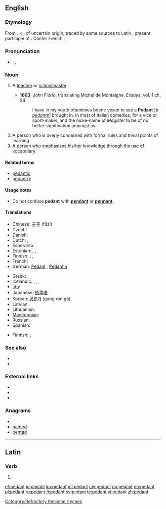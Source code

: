 {{also|pédant|Pedant}}
==English==

===Etymology===
From {{etyl|frm}} {{term|pedant|lang=frm}}, {{term|pedante|lang=frm}} < {{etyl|it}} {{term|lang=it|pedante||a teacher, schoolmaster, pedant}}, of uncertain origin, traced by some sources<!--Century 1911, Online Etymology Dictionary--> to Latin {{term|paedagogans}}, present participle of {{term|paedagogare||to teach}}. Confer French {{term|pédant}}.

===Pronunciation===
* {{enPR|pĕdʹənt}}, {{IPA|/ˈpɛdənt/}}, {{SAMPA|/"pEd@nt/}}

===Noun===
{{en-noun}}

# {{obsolete}} A [[teacher]] or [[schoolmaster]].
#* '''1603''', John Florio, translating Michel de Montaigne, ''Essays'', vol. 1 ch. 24:
#*: I have in my youth oftentimes beene vexed to see a '''Pedant''' [''tr. [[pedante]]''] brought in, in most of Italian comedies, for a vice or sport-maker, and the nicke-name of ''Magister'' to be of no better signification amongst us.
# A person who is overly concerned with formal rules and trivial points of learning.
# A person who emphasizes his/her knowledge through the use of vocabulary.

====Related terms====
* [[pedantic]]
* [[pedantry]]

====Usage notes====
* Do not confuse '''pedant''' with '''[[pendant]]''' or '''[[pennant]]'''.<!--no need to give the definitions here - that is what the links are for!-->

====Translations====
{{trans-top|person overly concerned with formal rules and trivial points of learning}}
* Chinese: [[夫子]] (fūzǐ)
* Czech: {{t-|cs|pedant|m}}
* Danish: {{t|da|pedant}}
* Dutch: {{t|nl|wijsneus|m|f}},  {{t|nl|weetal|m|f}}
* Esperanto: {{t|eo|pedanto}}
* Estonian: {{t|et|pedant}}, {{t|et|juuksekarvalõhestaja}}, {{t|et|tähenärija}}
* Finnish: {{t-|fi|saivartelija}}, {{t-|fi|viisastelija}}, {{t+|fi|pedantti}}
* French: {{t+|fr|pédant|m}}
* German: [[Pedant]] {{m}}, [[Pedantin]] {{f}}
{{trans-mid}}
* Greek: {{t+|el|σχολαστικός|m|sc=Grek}}
* Icelandic: {{t|is|uppfullur af lærdómshroka|m}}, {{t|is|uppfull af lærdómshroka|f}}, {{t|is|smámunasamur maður|m}}, {{t|is|smámunasöm kona|f}}
* [[Ido]]: {{t|io|pedanto}}
* Japanese: [[衒学者]]
* Korean: [[공론가]] (gong ron ga)
* Latvian: {{t|lv|pedants }}
* Lithuanian: {{t|lt|pedantas}}
* [[Macedonian]]: {{t|mk|педант|sc=Cyrl}}
* Russian: {{t|ru|педант|tr=pedánt|sc=Cyrl}}
* Spanish: {{t+|es|pedante|m}}
{{trans-bottom}}

{{trans-top|person who emphasizes his/her knowledge through the use of vocabulary}}
* Finnish: {{t-|fi|viisastelija}}, {{t-|fi|saivartelija}}
{{trans-mid}}
{{trans-bottom}}

===See also===
* {{pedialite}}
* {{Wikisource1911Enc Citation|Pedant}}

===External links===
* {{R:Webster 1913}}
* {{R:Century 1911}}
* {{R:OneLook}}

===Anagrams===
* {{alphagram|adenpt}}
* [[panted#English|panted]]
* [[pentad#English|pentad]]

[[Category:Refractory feminine rhymes]]

----

==Latin==

===Verb===
{{la-verb-form|pedant}}

# {{conjugation of|pedo|pedō|3|p|pres|act|ind|lang=la}}

[[et:pedant]]
[[io:pedant]]
[[kn:pedant]]
[[ml:pedant]]
[[my:pedant]]
[[no:pedant]]
[[nn:pedant]]
[[pl:pedant]]
[[ru:pedant]]
[[fi:pedant]]
[[sv:pedant]]
[[te:pedant]]
[[vi:pedant]]
[[zh:pedant]]